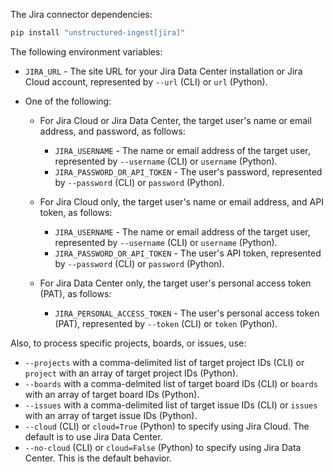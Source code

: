 The Jira connector dependencies:

  ```bash CLI, Python
  pip install "unstructured-ingest[jira]"
  ```


<AdditionalIngestDependencies />

The following environment variables:

- `JIRA_URL` - The site URL for your Jira Data Center installation or Jira Cloud account, represented by `--url` (CLI) or `url` (Python).
- One of the following:

  - For Jira Cloud or Jira Data Center, the target user's name or email address, and password, as follows:

    - `JIRA_USERNAME` - The name or email address of the target user, represented by `--username` (CLI) or `username` (Python).
    - `JIRA_PASSWORD_OR_API_TOKEN` - The user's password, represented by `--password` (CLI) or `password` (Python).

  - For Jira Cloud only, the target user's name or email address, and API token, as follows:

    - `JIRA_USERNAME` - The name or email address of the target user, represented by `--username` (CLI) or `username` (Python).
    - `JIRA_PASSWORD_OR_API_TOKEN` - The user's API token, represented by `--password` (CLI) or `password` (Python).

  - For Jira Data Center only, the target user's personal access token (PAT), as follows:

    - `JIRA_PERSONAL_ACCESS_TOKEN` - The user's personal access token (PAT), represented by `--token` (CLI) or `token` (Python).

Also, to process specific projects, boards, or issues, use:

- `--projects` with a comma-delimited list of target project IDs (CLI) or `project` with an array of target project IDs (Python).
- `--boards` with a comma-delmited list of target board IDs (CLI) or `boards` with an array of target board IDs (Python).
- `--issues` with a comma-delimited list of target issue IDs (CLI) or `issues` with an array of target issue IDs (Python).
- `--cloud` (CLI) or `cloud=True` (Python) to specify using Jira Cloud. The default is to use Jira Data Center.
- `--no-cloud` (CLI) or `cloud=False` (Python) to specify using Jira Data Center. This is the default behavior.